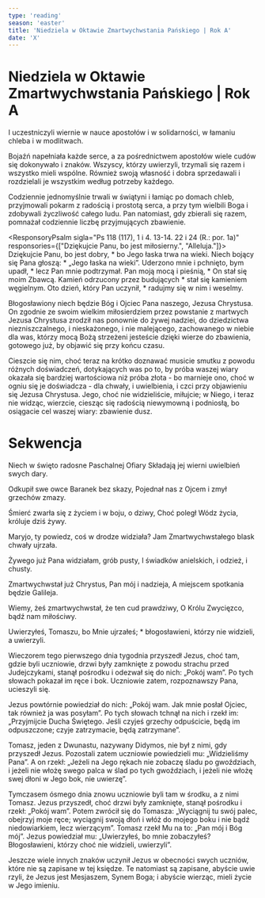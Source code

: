```yaml
---
type: 'reading'
season: 'easter'
title: 'Niedziela w Oktawie Zmartwychwstania Pańskiego | Rok A'
date: 'X'
---
```


# Niedziela w Oktawie Zmartwychwstania Pańskiego | Rok A

<Passage sigla="Dz 2, 42-47" headline="Pierwsze Czytanie" title="Życie pierwszej wspólnoty chrześcijańskiej"
         intro="Czytanie z Dziejów Apostolskich" outro="Kto ma ucho, niech usłyszy, co Duch mówi Kościołowi.">
  <p>I uczestniczyli wiernie w nauce apostołów i w solidarności, w łamaniu chleba i w modlitwach.</p>
  <p>Bojaźń napełniała każde serce, a za pośrednictwem apostołów wiele cudów się dokonywało i znaków. Wszyscy, którzy
    uwierzyli, trzymali się razem i wszystko mieli wspólne. Również swoją własność i dobra sprzedawali i rozdzielali je
    wszystkim według potrzeby każdego.</p>
  <p>Codziennie jednomyślnie trwali w świątyni i łamiąc po domach chleb, przyjmowali pokarm z radością i prostotą serca,
    a przy tym wielbili Boga i zdobywali życzliwość całego ludu. Pan natomiast, gdy zbierali się razem, pomnażał
    codziennie liczbę przyjmujących zbawienie.</p>
</Passage>

<ResponsoryPsalm sigla="Ps 118 (117), 1 i 4. 13-14. 22 i 24 (R.: por. 1a)"
                 responsories={["Dziękujcie Panu, bo jest miłosierny.", "Alleluja."]}>
  <PsalmBlock>
    Dziękujcie Panu, bo jest dobry, *
    bo Jego łaska trwa na wieki.
    Niech bojący się Pana głoszą: *
    „Jego łaska na wieki”.
  </PsalmBlock>
  <PsalmBlock>
    Uderzono mnie i pchnięto, bym upadł, *
    lecz Pan mnie podtrzymał.
    Pan moją mocą i pieśnią, *
    On stał się moim Zbawcą.
  </PsalmBlock>
  <PsalmBlock>
    Kamień odrzucony przez budujących *
    stał się kamieniem węgielnym.
    Oto dzień, który Pan uczynił, *
    radujmy się w nim i weselmy.
  </PsalmBlock>
</ResponsoryPsalm>

<Passage sigla="1 P 1, 3-9" headline="Drugie Czytanie" title="Radość płynąca z wiary"
         intro="Czytanie z Pierwszego listu świętego Piotra Apostoła"
         outro="Kto ma ucho, niech usłyszy, co Duch mówi Kościołowi.">
  <p>Błogosławiony niech będzie Bóg i Ojciec Pana naszego, Jezusa Chrystusa. On zgodnie ze swoim wielkim miłosierdziem
    przez
    powstanie z martwych Jezusa Chrystusa zrodził nas ponownie do żywej nadziei, do dziedzictwa niezniszczalnego, i
    nieskażonego, i nie malejącego, zachowanego w niebie dla was, którzy mocą Bożą strzeżeni jesteście dzięki wierze do
    zbawienia, gotowego już, by objawić się przy końcu czasu.</p>
  <p>Cieszcie się nim, choć teraz na krótko doznawać musicie smutku z powodu różnych doświadczeń, dotykających was po
    to, by próba waszej wiary okazała się bardziej wartościowa niż próba złota - bo marnieje ono, choć w ogniu się je
    doświadcza - dla chwały, i uwielbienia, i czci przy objawieniu się Jezusa Chrystusa. Jego, choć nie widzieliście,
    miłujcie;
    w Niego, i teraz nie widząc, wierzcie, ciesząc się radością niewymowną i podniosłą, bo osiągacie cel waszej wiary:
    zbawienie dusz.</p>
</Passage>

# Sekwencja

Niech w święto radosne Paschalnej Ofiary
Składają jej wierni uwielbień swych dary.

Odkupił swe owce Baranek bez skazy,
Pojednał nas z Ojcem i zmył grzechów zmazy.

Śmierć zwarła się z życiem i w boju, o dziwy,
Choć poległ Wódz życia, króluje dziś żywy.

Maryjo, ty powiedz, coś w drodze widziała?
Jam Zmartwychwstałego blask chwały ujrzała.

Żywego już Pana widziałam, grób pusty,
I świadków anielskich, i odzież, i chusty.

Zmartwychwstał już Chrystus, Pan mój i nadzieja,
A miejscem spotkania będzie Galileja.

Wiemy, żeś zmartwychwstał, że ten cud prawdziwy,
O Królu Zwycięzco, bądź nam miłościwy.

<Passage sigla="J 20, 29" headline="Aklamacja"
         acclamation="Alleluja, alleluja, alleluja.">
  <p>Uwierzyłeś, Tomaszu, bo Mnie ujrzałeś; *
    błogosławieni, którzy nie widzieli, a uwierzyli.</p>
</Passage>

<Passage sigla="J 20, 19-31" headline="Ewangelia" title="Błogosławieni, którzy nie widzieli, a uwierzyli"
         intro="Słowa Ewangelii według świętego Jana" outro="Oto słowo Pańskie.">
  <p>Wieczorem tego pierwszego dnia tygodnia przyszedł Jezus, choć tam, gdzie byli uczniowie, drzwi były zamknięte z
    powodu strachu przed Judejczykami, stanął pośrodku i odezwał się do nich: „Pokój wam”. Po tych słowach pokazał im
    ręce i bok. Uczniowie zatem, rozpoznawszy Pana, ucieszyli się.</p>
  <p>Jezus powtórnie powiedział do nich: „Pokój wam. Jak mnie posłał Ojciec, tak również ja was posyłam”. Po tych
    słowach tchnął na nich i rzekł im: „Przyjmijcie Ducha Świętego. Jeśli czyjeś grzechy odpuścicie, będą im
    odpuszczone; czyje zatrzymacie, będą zatrzymane”.</p>
  <p>Tomasz, jeden z Dwunastu, nazywany Didymos, nie był z nimi, gdy przyszedł Jezus. Pozostali zatem uczniowie
    powiedzieli mu: „Widzieliśmy Pana”. A on rzekł: „Jeżeli na Jego rękach nie zobaczę śladu po gwoździach, i jeżeli nie
    włożę swego palca w ślad po tych gwoździach, i jeżeli nie włożę swej dłoni w Jego bok, nie uwierzę”.</p>
  <p>Tymczasem ósmego dnia znowu uczniowie byli tam w środku, a z nimi Tomasz. Jezus przyszedł, choć drzwi były
    zamknięte, stanął pośrodku i rzekł: „Pokój wam”. Potem zwrócił się do Tomasza: „Wyciągnij tu swój palec, obejrzyj
    moje ręce; wyciągnij swoją dłoń i włóż do mojego boku i nie bądź niedowiarkiem, lecz wierzącym”. Tomasz rzekł Mu na
    to: „Pan mój i Bóg mój”. Jezus powiedział mu: „Uwierzyłeś, bo mnie zobaczyłeś? Błogosławieni, którzy choć nie
    widzieli, uwierzyli”.</p>
  <p>Jeszcze wiele innych znaków uczynił Jezus w obecności swych uczniów, które nie są zapisane w tej księdze. Te
    natomiast są zapisane, abyście uwie rzyli, że Jezus jest Mesjaszem, Synem Boga; i abyście wierząc, mieli życie w
    Jego imieniu.</p>
</Passage>
